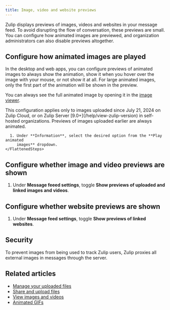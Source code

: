 ```yaml
---
title: Image, video and website previews
---
```





Zulip displays previews of images, videos and websites in your message feed. To
avoid disrupting the flow of conversation, these previews are small. You can
configure how animated images are previewed, and organization administrators can
also disable previews altogether.

## Configure how animated images are played

In the desktop and web apps, you can configure previews of animated images to
always show the animation, show it when you hover over the image with your
mouse, or not show it at all. For large animated images, only the first part of
the animation will be shown in the preview.

You can always see the full animated image by opening it in the [image
viewer](/help/view-images-and-videos).

<ZulipNote>
  This configuration applies only to images uploaded since July 21, 2024 on
  Zulip Cloud, or on Zulip Server [9.0+](/help/view-zulip-version) in
  self-hosted organizations. Previews of images uploaded earlier are always
  animated.
</ZulipNote>

<Tabs>
  <TabItem label="Desktop/Web">
    <FlattenedSteps>
      <NavigationSteps target="settings/preferences" />

      1. Under **Information**, select the desired option from the **Play animated
         images** dropdown.
    </FlattenedSteps>
  </TabItem>
</Tabs>

## Configure whether image and video previews are shown

<AdminOnly />

<FlattenedSteps>
  <NavigationSteps target="settings/organization-settings" />

  1. Under **Message feeed settings**, toggle **Show previews of uploaded and
     linked images and videos**.

  <SaveChanges />
</FlattenedSteps>

## Configure whether website previews are shown

<AdminOnly />

<FlattenedSteps>
  <NavigationSteps target="settings/organization-settings" />

  1. Under **Message feed settings**, toggle **Show previews of linked websites**.

  <SaveChanges />
</FlattenedSteps>

## Security

To prevent images from being used to track Zulip users, Zulip proxies all
external images in messages through the server.

## Related articles

* [Manage your uploaded files](/help/manage-your-uploaded-files)
* [Share and upload files](/help/share-and-upload-files)
* [View images and videos](/help/view-images-and-videos)
* [Animated GIFs](/help/animated-gifs-from-giphy)
